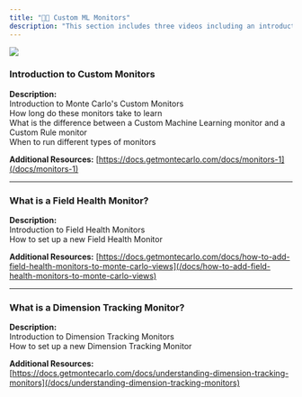 ```yaml
---
title: "🧑‍🎓 Custom ML Monitors"
description: "This section includes three videos including an introduction to Custom Monitors, Field Health Monitors and Dimension Tracking Monitors."
---
```


![](/images/dc4bb31-Custom_MML.png)

### Introduction to Custom Monitors

**Description:**  
Introduction to Monte Carlo's Custom Monitors  
How long do these monitors take to learn  
What is the difference between a Custom Machine Learning monitor and a Custom Rule monitor  
When to run different types of monitors

**Additional Resources:** [https://docs.getmontecarlo.com/docs/monitors-1](/docs/monitors-1)

---

### What is a Field Health Monitor?

**Description:**  
Introduction to Field Health Monitors  
How to set up a new Field Health Monitor

**Additional Resources:** [https://docs.getmontecarlo.com/docs/how-to-add-field-health-monitors-to-monte-carlo-views](/docs/how-to-add-field-health-monitors-to-monte-carlo-views)

---

### What is a Dimension Tracking Monitor?

**Description:**  
Introduction to Dimension Tracking Monitors  
How to set up a new Dimension Tracking Monitor

**Additional Resources:** [https://docs.getmontecarlo.com/docs/understanding-dimension-tracking-monitors](/docs/understanding-dimension-tracking-monitors)